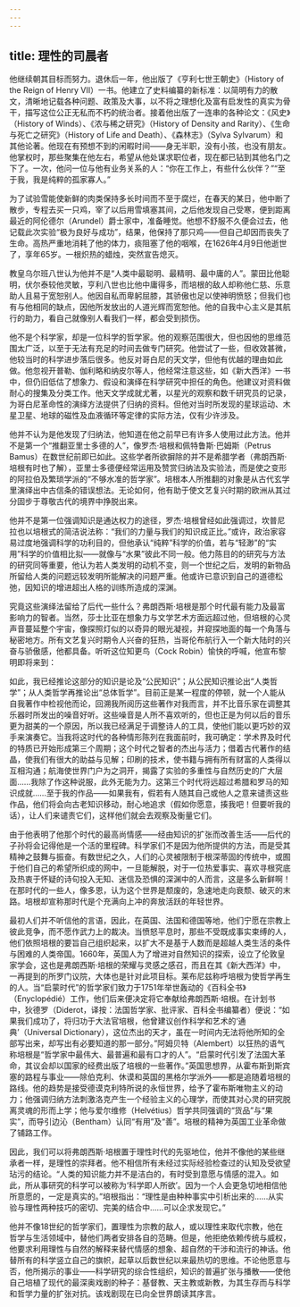 ```yaml
---
---
---
```

title: 理性的司晨者
---




他继续朝其目标而努力。退休后一年，他出版了《亨利七世王朝史》（History of the Reign of Henry VII）一书。他建立了史料编纂的新标准：以简明有力的散文，清晰地记载各种问题、政策及大事，以不将之理想化及富有启发性的真实为骨干，描写这位公正无私而不朽的统治者。接着他出版了一连串的各种论文：《风史》（History of Winds）、《浓与稀之研究》（History of Density and Rarity）、《生命与死亡之研究》（History of Life and Death）、《森林志》（Sylva Sylvarum）和其他论著。他现在有预想不到的闲暇时间——身无半职，没有小孩，也没有朋友。他掌权时，那些聚集在他左右，希望从他处谋求职位者，现在都已钻到其他名门之下了。一次，他问一位与他有业务关系的人：“你在工作上，有些什么伙伴？”“至于我，我是纯粹的孤家寡人。”

为了试验雪能使新鲜的肉类保持多长时间而不至于腐烂，在春天的某日，他中断了散步，专程去买一只鸡，宰了以后用雪填塞其间，之后他发现自己受寒，便到距离最近的阿伦德尔（Arundel）爵士家中，准备睡觉。他想不舒服不久便会过去，他记载此次实验“极为良好与成功”，结果，他保持了那只鸡——但自己却因而丧失了生命。高热严重地消耗了他的体力，痰阻塞了他的咽喉，在1626年4月9日他逝世了，享年65岁。一根炽热的蜡烛，突然宣告熄灭。

教皇乌尔班八世认为他并不是“人类中最聪明、最精明、最中庸的人”。蒙田比他聪明，伏尔泰较他灵敏，亨利八世也比他中庸得多，而培根的敌人却称他仁慈、乐意助人且易于宽恕别人。他因自私而卑躬屈膝，其骄傲也足以使神明愤怒；但我们也有与他相同的缺点，因他所发放出的人道光辉而宽恕他。他的自我中心主义是其航行的助力，看自己就像别人看我们一样，都会受到损伤。

他不是个科学家，却是一位科学的哲学家。他的观察范围很大，但也因他的思维范围太广泛，以至于无法有充足的时间去做专门研究。他尝试了一些，但收效甚微，他较当时的科学进步落后很多。他反对哥白尼的天文学，但他有优越的理由如此做。他忽视开普勒、伽利略和纳皮尔等人，他经常注意这些，如《新大西洋》一书中，但仍旧低估了想象力、假设和演绎在科学研究中担任的角色。他建议对资料做耐心的搜集及分类工作。他天文学成就尤著，以星光的观察和数千研究员的记录，为哥白尼革命性的演绎方法提供了归纳的资料。但他对当时所发现的星球运动、木星卫星、地球的磁性及血液循环等定律的实际方法，仅有少许涉及。

他并不认为是他发现了归纳法，他知道在他之前早已有许多人使用过此方法。他并不是第一个“推翻亚里士多德的人”，像罗杰·培根和佩特鲁斯·巴姆斯（Petrus Bamus）在数世纪前即已如此。这些学者所欲摒除的并不是希腊学者（弗朗西斯·培根有时也了解），亚里士多德便经常运用及赞赏归纳法及实验法，而是使之变形的阿拉伯及繁琐学派的“不够水准的哲学家”。培根本人所推翻的对象是从古代玄学里演绎出中古信条的错误想法。无论如何，他有助于使文艺复兴时期的欧洲从其过分固步于尊敬古代的境界中挣脱出来。

他并不是第一位强调知识是通达权力的途径，罗杰·培根曾经如此强调过，坎普尼拉也以培根式的简洁说法称：“我们的力量与我们的知识成正比。”或许，政治家容易过度地强调科学的功利目的，但他承认“纯粹”科学的价值，若与“轻渺”的“实用”科学的价值相比拟——就像与“水果”彼此不同一般。他力陈目的的研究与方法的研究同等重要，他认为若人类发明的动机不变，则一个世纪之后，发明的新物品所留给人类的问题远较发明所能解决的问题严重。他或许已意识到自己的道德松弛，因知识的增进超出人格的训练所造成的深渊。

究竟这些演绎法留给了后代一些什么？弗朗西斯·培根是那个时代最有能力及最富影响力的智者。当然，莎士比亚在想象力与文学艺术方面远超过他，但培根的心灵声音蔓延整个宇宙，像探照灯似的以奇异的眼光凝视，并窥探地面的每一个角落与秘密地方。所有文艺复兴时期令人兴奋的狂热，当哥伦布航行入一个新大陆时的兴奋与骄傲感，他都具备。听听这位知更鸟（Cock Robin）愉快的呼喊，他宣布黎明即将来到：

如此，我已经推论这部分的知识是论及“公民知识”；从公民知识推论出“人类哲学”；从人类哲学再推论出“总体哲学”。目前正是某一程度的停顿，就一个人能从自我著作中检视他而论，回溯我所阅历这些著作对我而言，并不比音乐家在调整其乐器时所发出的噪音好听。这些噪音是人所不喜欢听的，但也正是为何以后的音乐更为甜美的一个原因，所以我已经满足于调整诗人的工具，使他们能以更巧妙的双手来演奏它。当我将这时代的各种情形陈列在我面前时，我可确定：学术界及时代的特质已开始形成第三个周期；这个时代之智者的杰出与活力；借着古代著作的结晶，使我们有很大的助益与见解；印刷的技术，使书籍与拥有所有财富的人类得以互相沟通；航海使世界门户为之洞开，揭露了实验的多重性与自然历史的广大层面……我除了作这种说服，此外无能为力。这第三个时代将远超过希腊和罗马的知识成就……至于我的作品——如果我有，假若有人随其自己或他人之意来谴责这些作品，他们将会向古老知识移动，耐心地追求（假如你愿意，揍我吧！但要听我的话），让人们来谴责它们，这样他们就会去观察及衡量它们。



由于他表明了他那个时代的最高尚情感——经由知识的扩张而改善生活——后代的子孙将会记得他是一个活的里程碑。科学家们不是因为他所提供的方法，而是受其精神之鼓舞与振奋。有数世纪之久，人们的心灵被限制于根深蒂固的传统中，或囿于他们自己的希望所织成的网中，一旦能解脱，对于一位热爱事实、喜欢寻根究底及热衷于怀疑的诗句投入无知、迷信及恐惧的深渊中的人而言，这是多么新鲜啊！在那时代的一些人，像多恩，认为这个世界是颓废的，急速地走向衰颓、破灭的末路。培根却宣称那时代是个充满向上冲的奔放活跃的年轻世界。

最初人们并不听信他的言语，因此，在英国、法国和德国等地，他们宁愿在宗教上彼此竞争，而不愿作武力上的裁决。当愤怒平息时，那些不受既成事实束缚的人，他们依照培根的要旨自己组织起来，以扩大不是基于人数而是超越人类生活的条件与困难的人类帝国。1660年，英国人为了增进对自然知识的探索，设立了伦敦皇家学会，这也是弗朗西斯·培根的荣耀与灵感之感召，而且在其《新大西洋》中，一再提到的所罗门议院，大体也是针对此项目标。莱布尼兹称呼培根为使哲学再生的人。当“启蒙时代”的哲学家们致力于1751年举世轰动的《百科全书》（Enyclopédié）工作，他们后来便决定将它奉献给弗朗西斯·培根。在计划书中，狄德罗（Diderot，译按：法国哲学家、批评家、百科全书编纂者）便说：“如果我们成功了，将归功于大法官培根，他曾建议创作科学和艺术的‘通典’（Universal Dictionary），这位杰出的天才，虽在一时间内无法将他所知的全部写出来，却写出有必要知道的那一部分。”阿姆贝特（Alembert）以狂热的语气称培根是“哲学家中最伟大、最普遍和最有口才的人”。“启蒙时代引发了法国大革命，其议会却以国家的经费出版了培根的一些著作。”英国思想界，从霍布斯到斯宾塞的路程与事业——除伯克利、休谟和英国的黑格尔学派外——都是追随着培根的路线。他的趋势是接受德谟克利特所说的永恒世界，给予了霍布斯唯物主义的动力；他强调归纳方法刺激洛克产生一个经验主义的心理学，而使其对心灵的研究脱离灵魂的形而上学；他与爱尔维修（Helvétius）哲学共同强调的“货品”与“果实”，而导引边沁（Bentham）认同“有用”及“善”。培根的精神为英国工业革命做了铺路工作。

因此，我们可以将弗朗西斯·培根置于理性时代的先驱地位，他并不像他的某些继承者一样，是理性的崇拜者。他不相信所有未经过实际经验检查过的认知及受欲望玷污的结论。“人类的知识能力并不是洁白的，有时受到意愿与情感的混入。如此，所从事研究的科学可以被称为‘科学即人所欲’。因为一个人会更急切地相信他所意愿的，一定是真实的。”培根指出：“理性是由种种事实中引析出来的……从实验与理性两种技巧的密切、完美的结合中……可以企求发现它。”

他并不像18世纪的哲学家们，置理性为宗教的敌人，或以理性来取代宗教，他在哲学与生活领域中，替他们两者安排各自的范畴。但是，他拒绝依赖传统与威权，他要求利用理性与自然的解释来替代情感的想象、超自然的干涉和流行的神话。他替所有的科学竖立自己的旗帜，起草以后数世纪以来最热切的思维。不论他愿意与否，他所揭示的事业——科学研究的综合性组织，知识的普遍扩张与播散——使他自己培植了现代的最深奥戏剧的种子：基督教、天主教或新教，为其生存而与科学和哲学力量的扩张对抗。该戏剧现在已向全世界朗读其序言。